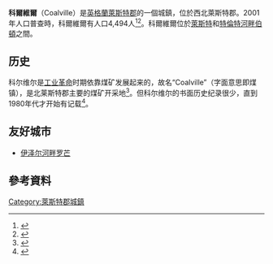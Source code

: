 {{Infobox UK place
|country                 = 英格蘭
|official_name           = Coalville
|static_image_name       = Clock tower, Coalville - geograph.org.uk - 213200.jpg
|static_image_caption    = 紀念廣場和鐘樓
|population              = 4,494
|population_ref          = <ref name=Town/> ''33,070 [[conurbation|conurbation]] （[[2011年普查|2011年普查]]）<ref name=Area/><ref>The Coalville conurbation is made up of 6 wards http://www.ukcensusdata.com/north-west-leicestershire-e07000134#sthash.OaPaqd9I.nRmEbBAN.dpbs {{Wayback|url=http://www.ukcensusdata.com/north-west-leicestershire-e07000134#sthash.OaPaqd9I.nRmEbBAN.dpbs |date=20160404090945 }}</ref>''
|latitude                = 52.724
|longitude               = -1.369
|shire_district          = [[西北萊斯特郡|西北萊斯特郡]]|
|population_demonym       = Coalvillian
|shire_county            = [[萊斯特郡|萊斯特郡]]
|region                  = 東米德蘭茲
|constituency_westminster = [[西北萊斯特郡_(英國國會選區)|西北萊斯特郡]]
|post_town               = COALVILLE
|postcode_district       = LE67
|postcode_area           = LE
|dial_code               = 01530
|os_grid_reference       = SK4213
|Demonym(s)           = Coalvillian}}
'''科爾維爾'''（Coalville）是[[英格蘭|英格蘭]][[萊斯特郡|萊斯特郡]]的一個城鎮，位於西北萊斯特郡。2001年人口普查時，科爾維爾有人口4,494人<ref name=Town>{{cite web|title=North West Leicestershire profile|url=https://www.nwleics.gov.uk/files/documents/coalville/Coalville.pdf|format=PDF|publisher=Nwleics.gov.uk|accessdate=2013-06-05|archive-date=2021-01-17|archive-url=https://web.archive.org/web/20210117221304/https://www.nwleics.gov.uk/files/documents/coalville/Coalville.pdf|dead-url=no}}</ref><ref name=Area>{{cite web |url=http://www.leics.gov.uk/nwlweb_ch2_demography.pdf |format=PDF |title=Demographic Profile of North West Leicestershire |date=2005 |publisher=Leics.gov.uk |accessdate=2015-11-18 |archive-date=2016-03-03 |archive-url=https://web.archive.org/web/20160303211516/http://www.leics.gov.uk/nwlweb_ch2_demography.pdf |dead-url=no }}</ref>。科爾維爾位於[[萊斯特|萊斯特]]和[[特倫特河畔伯頓|特倫特河畔伯頓]]之間。

==历史==
科尔维尔是[[工业革命|工业革命]]时期依靠煤矿发展起来的，故名“Coalville”（字面意思即煤镇），是北莱斯特郡主要的煤矿开采地<ref>{{cite EB1911 |wstitle=Coalville |volume=6 |page=599}}</ref>。但科尔维尔的书面历史纪录很少，直到1980年代才开始有记载<ref>{{cite web |url=http://www.coalville-heritage.info/home.html |title=Coalville Heritage Society |publisher=Coalville-heritage.info |date=2015-04-27 |access-date=2015-11-18 |archive-url=https://web.archive.org/web/20151119032950/http://www.coalville-heritage.info/home.html |archive-date=2015-11-19 |url-status=dead }}</ref>。

==友好城市==
* {{FRA}} [[伊泽尔河畔罗芒|伊泽尔河畔罗芒]]
==參考資料==
{{reflist}}
[[Category:萊斯特郡城鎮|Category:萊斯特郡城鎮]]